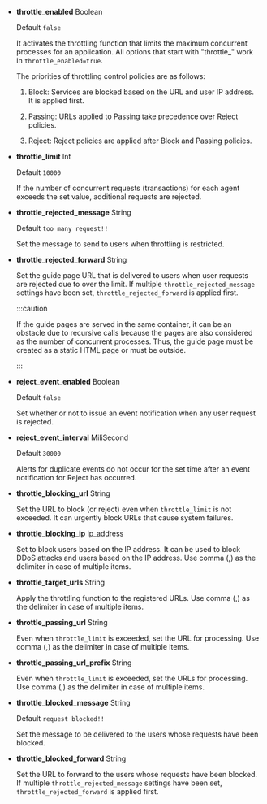 -   **throttle_enabled** <span class='type'>Boolean</span>

    Default `false`

    It activates the throttling function that limits the maximum concurrent processes for an application. All options that start with "throttle\_" work in `throttle_enabled=true`.

    The priorities of throttling control policies are as follows:

    1.  Block: Services are blocked based on the URL and user IP address. It is applied first.

    2.  Passing: URLs applied to Passing take precedence over Reject policies.

    3.  Reject: Reject policies are applied after Block and Passing policies.

-   **throttle_limit** <span class='type'>Int</span>

    Default `10000`

    If the number of concurrent requests (transactions) for each agent exceeds the set value, additional requests are rejected.

-   **throttle_rejected_message** <span class='type'>String</span>

    Default `too many request!!`

    Set the message to send to users when throttling is restricted.

-   **throttle_rejected_forward** <span class='type'>String</span>

    Set the guide page URL that is delivered to users when user requests are rejected due to over the limit. If multiple `throttle_rejected_message` settings have been set, `throttle_rejected_forward` is applied first.

    :::caution

    If the guide pages are served in the same container, it can be an obstacle due to recursive calls because the pages are also considered as the number of concurrent processes. Thus, the guide page must be created as a static HTML page or must be outside.

    :::

-   **reject_event_enabled** <span class='type'>Boolean</span>

    Default `false`

    Set whether or not to issue an event notification when any user request is rejected.

-   **reject_event_interval** <span class='type'>MiliSecond</span>

    Default `30000`

    Alerts for duplicate events do not occur for the set time after an event notification for Reject has occurred.

-   **throttle_blocking_url** <span class='type'>String</span>

    Set the URL to block (or reject) even when `throttle_limit` is not exceeded. It can urgently block URLs that cause system failures.

-   **throttle_blocking_ip** <span class='type'>ip_address</span>

    Set to block users based on the IP address. It can be used to block DDoS attacks and users based on the IP address. Use comma (,) as the delimiter in case of multiple items.

-   **throttle_target_urls** <span class='type'>String</span>

    Apply the throttling function to the registered URLs. Use comma (,) as the delimiter in case of multiple items.

-   **throttle_passing_url** <span class='type'>String</span>

    Even when `throttle_limit` is exceeded, set the URL for processing. Use comma (,) as the delimiter in case of multiple items.

-   **throttle_passing_url_prefix** <span class='type'>String</span>

    Even when `throttle_limit` is exceeded, set the URLs for processing. Use comma (,) as the delimiter in case of multiple items.

-   **throttle_blocked_message** <span class='type'>String</span>

    Default `request blocked!!`

    Set the message to be delivered to the users whose requests have been blocked.

-   **throttle_blocked_forward** <span class='type'>String</span>

    Set the URL to forward to the users whose requests have been blocked. If multiple `throttle_rejected_message` settings have been set, `throttle_rejected_forward` is applied first.
